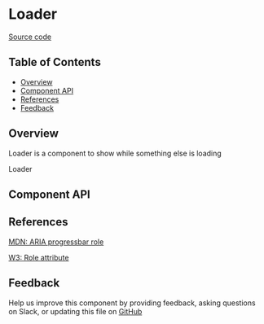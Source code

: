 
# Loader

[Source code](https://github.com/leemonade/bubbles/tree/main/packages/components/src/feedback/Loader/Loader.js)

## Table of Contents

<!-- START doctoc generated TOC please keep comment here to allow auto update -->
<!-- DON'T EDIT THIS SECTION, INSTEAD RE-RUN doctoc TO UPDATE -->

- [Overview](#overview)
- [Component API](#component-api)
- [References](#references)
- [Feedback](#feedback)

## Overview

Loader is a component to show while something else is loading

<ThemeProvider>
  <Loader>Loader</Loader>
</ThemeProvider>

## Component API

<Preview>
  <Story id="atoms-feedback-loader--playground" />
</Preview>

<Props of={Loader} />

## References

[MDN: ARIA progressbar role](https://developer.mozilla.org/en-US/docs/Web/Accessibility/ARIA/Roles/progressbar_role#best_practices)

[W3: Role attribute](https://www.w3.org/WAI/PF/HTML/wiki/RoleAttribute)

## Feedback

Help us improve this component by providing feedback, asking questions on Slack, or updating this file on
[GitHub](https://github.com/leemonade/bubbles/edit/main/packages/components/src/feedback/Loader/Loader.mdx)
